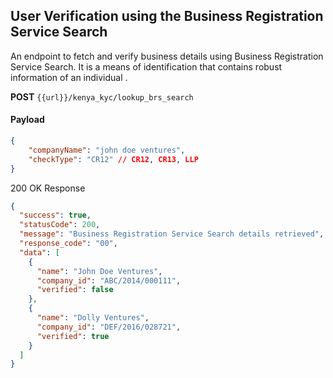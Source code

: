 ## User Verification using the Business Registration Service Search

An endpoint to fetch and verify business details using Business Registration Service Search.
It is a means of identification that contains robust information of an individual .


**POST**
 `{{url}}/kenya_kyc/lookup_brs_search`

#### Payload
```json
{
    "companyName": "john doe ventures",
    "checkType": "CR12" // CR12, CR13, LLP
}
```
200 OK Response

```json
{
  "success": true,
  "statusCode": 200,
  "message": "Business Registration Service Search details retrieved",
  "response_code": "00",
  "data": [
    {
      "name": "John Doe Ventures",
      "company_id": "ABC/2014/000111",
      "verified": false
    },
    {
      "name": "Dolly Ventures",
      "company_id": "DEF/2016/028721",
      "verified": true
    }
  ]
}
```